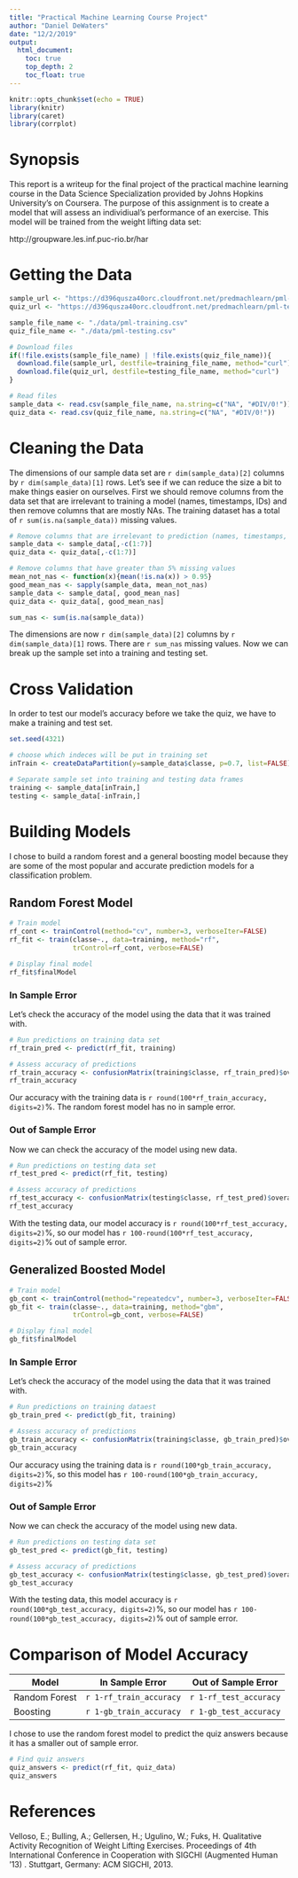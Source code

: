```yaml
---
title: "Practical Machine Learning Course Project"
author: "Daniel DeWaters"
date: "12/2/2019"
output:
  html_document:
    toc: true
    top_depth: 2
    toc_float: true
---
```


```r
knitr::opts_chunk$set(echo = TRUE)
library(knitr)
library(caret)
library(corrplot)
```

# Synopsis

This report is a writeup for the final project of the practical machine learning course in the Data Science Specialization provided by Johns Hopkins University's on Coursera. The purpose of this assignment is to create a model that will assess an individiual's performance of an exercise. This model will be trained from the weight lifting data set:

http://groupware.les.inf.puc-rio.br/har


# Getting the Data

```r
sample_url <- "https://d396qusza40orc.cloudfront.net/predmachlearn/pml-training.csv"
quiz_url <- "https://d396qusza40orc.cloudfront.net/predmachlearn/pml-testing.csv"

sample_file_name <- "./data/pml-training.csv"
quiz_file_name <- "./data/pml-testing.csv"

# Download files
if(!file.exists(sample_file_name) | !file.exists(quiz_file_name)){
  download.file(sample_url, destfile=training_file_name, method="curl")
  download.file(quiz_url, destfile=testing_file_name, method="curl")
}

# Read files
sample_data <- read.csv(sample_file_name, na.string=c("NA", "#DIV/0!"))
quiz_data <- read.csv(quiz_file_name, na.string=c("NA", "#DIV/0!"))
```

# Cleaning the Data

The dimensions of our sample data set are `r dim(sample_data)[2]` columns by `r dim(sample_data)[1]` rows. Let's see if we can reduce the size a bit to make things easier on ourselves. First we should remove columns from the data set that are irrelevant to training a model (names, timestamps, IDs) and then remove columns that are mostly NAs. The training dataset has a total of `r sum(is.na(sample_data))` missing values.

```r
# Remove columns that are irrelevant to prediction (names, timestamps, row IDs)
sample_data <- sample_data[,-c(1:7)]
quiz_data <- quiz_data[,-c(1:7)]

# Remove columns that have greater than 5% missing values 
mean_not_nas <- function(x){mean(!is.na(x)) > 0.95}
good_mean_nas <- sapply(sample_data, mean_not_nas)
sample_data <- sample_data[, good_mean_nas]
quiz_data <- quiz_data[, good_mean_nas]

sum_nas <- sum(is.na(sample_data))
```

The dimensions are now `r dim(sample_data)[2]` columns by `r dim(sample_data)[1]` rows. There are `r sum_nas` missing values. Now we can break up the sample set into a training and testing set.

# Cross Validation

In order to test our model's accuracy before we take the quiz, we have to make a training and test set.

```r
set.seed(4321)

# choose which indeces will be put in training set
inTrain <- createDataPartition(y=sample_data$classe, p=0.7, list=FALSE)

# Separate sample set into training and testing data frames
training <- sample_data[inTrain,]
testing <- sample_data[-inTrain,]
```

# Building Models

I chose to build a random forest and a general boosting model because they are some of the most popular and accurate prediction models for a classification problem.

## Random Forest Model

```r
# Train model
rf_cont <- trainControl(method="cv", number=3, verboseIter=FALSE)
rf_fit <- train(classe~., data=training, method="rf",
                trControl=rf_cont, verbose=FALSE)

# Display final model
rf_fit$finalModel
```

### In Sample Error

Let's check the accuracy of the model using the data that it was trained with.

```r
# Run predictions on training data set
rf_train_pred <- predict(rf_fit, training)

# Assess accuracy of predictions
rf_train_accuracy <- confusionMatrix(training$classe, rf_train_pred)$overall[1]
rf_train_accuracy
```

Our accuracy with the training data is `r round(100*rf_train_accuracy, digits=2)`%. The random forest model has no in sample error.

### Out of Sample Error

Now we can check the accuracy of the model using new data. 

```r
# Run predictions on testing data set
rf_test_pred <- predict(rf_fit, testing)

# Assess accuracy of predictions
rf_test_accuracy <- confusionMatrix(testing$classe, rf_test_pred)$overall[1]
rf_test_accuracy
```

With the testing data, our model accuracy is `r round(100*rf_test_accuracy, digits=2)`%, so our model has `r 100-round(100*rf_test_accuracy, digits=2)`% out of sample error.

## Generalized Boosted Model

```r
# Train model
gb_cont <- trainControl(method="repeatedcv", number=3, verboseIter=FALSE)
gb_fit <- train(classe~., data=training, method="gbm",
                trControl=gb_cont, verbose=FALSE)

# Display final model
gb_fit$finalModel
```

### In Sample Error

Let's check the accuracy of the model using the data that it was trained with.

```r
# Run predictions on training dataest
gb_train_pred <- predict(gb_fit, training)

# Assess accuracy of predictions
gb_train_accuracy <- confusionMatrix(training$classe, gb_train_pred)$overall[1]
gb_train_accuracy
```

Our accuracy using the training data is `r round(100*gb_train_accuracy, digits=2)`%, so this model has `r 100-round(100*gb_train_accuracy, digits=2)`%

### Out of Sample Error

Now we can check the accuracy of the model using new data. 

```r
# Run predictions on testing data set
gb_test_pred <- predict(gb_fit, testing)

# Assess accuracy of predictions
gb_test_accuracy <- confusionMatrix(testing$classe, gb_test_pred)$overall[1]
gb_test_accuracy
```

With the testing data, this model accuracy is `r round(100*gb_test_accuracy, digits=2)`%, so our model has `r 100-round(100*gb_test_accuracy, digits=2)`% out of sample error.

# Comparison of Model Accuracy

|      Model     |    In Sample Error    | Out of Sample Error  |
|----------------|-----------------------|----------------------|
| Random Forest  |`r 1-rf_train_accuracy`|`r 1-rf_test_accuracy`|
|    Boosting    |`r 1-gb_train_accuracy`|`r 1-gb_test_accuracy`|


I chose to use the random forest model to predict the quiz answers because it has a smaller out of sample error.

```r
# Find quiz answers
quiz_answers <- predict(rf_fit, quiz_data)
quiz_answers
```

# References

Velloso, E.; Bulling, A.; Gellersen, H.; Ugulino, W.; Fuks, H. Qualitative Activity Recognition of Weight Lifting Exercises. Proceedings of 4th International Conference in Cooperation with SIGCHI (Augmented Human '13) . Stuttgart, Germany: ACM SIGCHI, 2013.